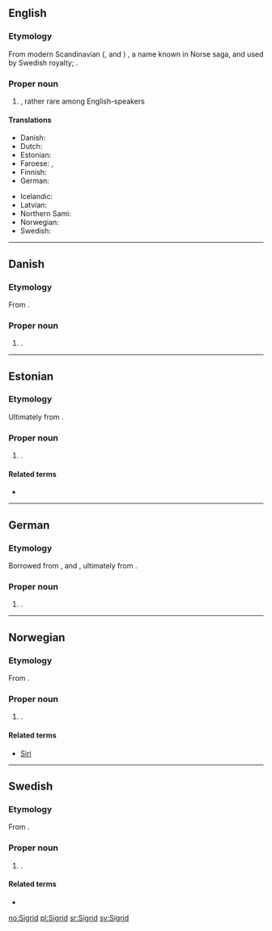 ==English==
{{wikipedia|lang=en}}

===Etymology===
From modern Scandinavian ({{etyl|sv}}, {{etyl|no}} and {{etyl|da}}) {{term|Sigrid|lang=sv}}, a name known in Norse saga, and used by Swedish royalty; {{etyl|non}} {{term|Sigríðr|lang=non}}.

===Proper noun===
{{en-proper noun}}

# {{given name|female|from=Germanic}}, rather rare among English-speakers

====Translations====
{{trans-top|female given name}}
* Danish: {{t-|da|Sigrid}}
* Dutch: {{t|nl|Sigrid}}
* Estonian: {{t+|et|Siiri}}
* Faroese: {{t|fo|Sigrið|f}}, {{t|fo|Sirið|f}}
* Finnish: {{t+|fi|Siiri}}
* German: {{t-|de|Sigrid}}
{{trans-mid}}
* Icelandic: {{t+|is|Sigríður}}
* Latvian: {{t|lv|Zigrīda|f}}
* Northern Sami: {{tø|se|Sire|xs=Northern Sami}}
* Norwegian: {{t+|no|Sigrid}}
* Swedish: {{t+|sv|Sigrid}}
{{trans-bottom}}

----

==Danish==
{{wikipedia|lang=da}}

===Etymology===
From {{etyl|non|da}} {{term|Sigríðr|lang=non}}.

===Proper noun===
{{head|da|proper noun}}

# {{given name|female|lang=da}}.

----

==Estonian==

===Etymology===
Ultimately from {{etyl|non|et}} {{term|Sigríðr|lang=non}}.

===Proper noun===
{{head|et|proper noun}}

# {{given name|female|lang=et}}.

====Related terms====
* {{l|et|Siiri}}

----

==German==
{{wikipedia|lang=de}}

===Etymology===
Borrowed from {{etyl|sv|de}}, {{etyl|da|de}} and {{etyl|no|de}} {{term|Sigrid|lang=sv}}, ultimately from {{etyl|non|de}} {{term|Sigríðr|lang=non}}.

===Proper noun===
{{head|de|proper noun}}

# {{given name|female|lang=de}}.

----

==Norwegian==
{{wikipedia|lang=nb}}
{{wikipedia|lang=nn}}

===Etymology===
From {{etyl|non|no}} {{term|Sigríðr|lang=non}}.

===Proper noun===
{{head|no|proper noun}}

# {{given name|female|lang=no}}.

====Related terms====
* [[Siri]]

----

==Swedish==
{{wikipedia|lang=sv}}

===Etymology===
From {{etyl|non|sv}} {{term|Sigríðr|lang=non}}.

===Proper noun===
{{head|sv|proper noun}}

# {{given name|female|lang=sv}}.

====Related terms====
* {{l|sv|Siri}}

[[no:Sigrid]]
[[pl:Sigrid]]
[[sr:Sigrid]]
[[sv:Sigrid]]